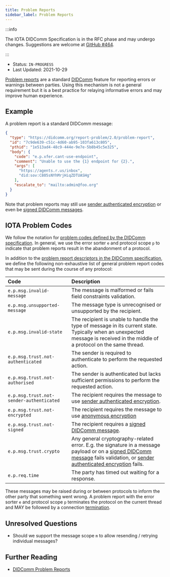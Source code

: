 ```yaml
---
title: Problem Reports
sidebar_label: Problem Reports
---
```



<Announcement/>

:::info

The IOTA DIDComm Specification is in the RFC phase and may undergo changes. Suggestions are welcome at [GitHub #464](https://github.com/iotaledger/identity.rs/discussions/464).

:::

- Status: `IN-PROGRESS`
- Last Updated: 2021-10-29

[Problem reports](https://identity.foundation/didcomm-messaging/spec/#problem-reports) are a standard [DIDComm](https://identity.foundation/didcomm-messaging/spec/) feature for reporting errors or warnings between parties. Using this mechanism is not a general requirement but it is a best practice for relaying informative errors and may improve human experience.

## Example

A problem report is a standard DIDComm message:

```json
{
  "type": "https://didcomm.org/report-problem/2.0/problem-report",
  "id": "7c9de639-c51c-4d60-ab95-103fa613c805",
  "pthid": "1e513ad4-48c9-444e-9e7e-5b8b45c5e325",
  "body": {
    "code": "e.p.xfer.cant-use-endpoint",
    "comment": "Unable to use the {1} endpoint for {2}.",
    "args": [
      "https://agents.r.us/inbox",
      "did:sov:C805sNYhMrjHiqZDTUASHg"
    ],
    "escalate_to": "mailto:admin@foo.org"
  }
}
```

Note that problem reports may still use [sender authenticated encryption](https://identity.foundation/didcomm-messaging/spec/#sender-authenticated-encryption) or even be [signed DIDComm messages](https://identity.foundation/didcomm-messaging/spec/#didcomm-signed-message).

## IOTA Problem Codes

We follow the notation for [problem codes defined by the DIDComm specification](https://github.com/decentralized-identity/didcomm-messaging/blob/84e5a7c66c87440d39e93df81e4440855273f987/docs/spec-files/problems.mdx#problem-codes). In general, we use the error sorter `e` and protocol scope `p` to indicate that problem reports result in the abandonment of a protocol. 

In addition to the [problem report descriptors in the DIDComm specification](https://github.com/decentralized-identity/didcomm-messaging/blob/84e5a7c66c87440d39e93df81e4440855273f987/docs/spec-files/problems.mdx#descriptors), we define the following non-exhaustive list of general problem report codes that may be sent during the course of any protocol:

| Code | Description |
| :--- | :--- |
| `e.p.msg.invalid-message` | The message is malformed or fails field constraints validation. |
| `e.p.msg.unsupported-message` | The message type is unrecognised or unsupported by the recipient. |
| `e.p.msg.invalid-state` | The recipient is unable to handle the type of message in its current state. Typically when an unexpected message is received in the middle of a protocol on the same thread. |
| `e.p.msg.trust.not-authenticated` | The sender is required to authenticate to perform the requested action. | 
| `e.p.msg.trust.not-authorised` | The sender is authenticated but lacks sufficient permissions to perform the requested action. | 
| `e.p.msg.trust.not-sender-authenticated` | The recipient requires the message to use [sender authenticated encryption](https://identity.foundation/didcomm-messaging/spec/#sender-authenticated-encryption). | 
| `e.p.msg.trust.not-encrypted` | The recipient requires the message to use [anonymous encryption](https://identity.foundation/didcomm-messaging/spec/#anonymous-encryption) | 
| `e.p.msg.trust.not-signed` | The recipient requires a [signed DIDComm message](https://identity.foundation/didcomm-messaging/spec/#didcomm-signed-message). | 
| `e.p.msg.trust.crypto` | Any general cryptography-related error. E.g. the signature in a message payload or on a [signed DIDComm message](https://identity.foundation/didcomm-messaging/spec/#didcomm-signed-message) fails validation, or [sender authenticated encryption](https://identity.foundation/didcomm-messaging/spec/#sender-authenticated-encryption) fails. |
| `e.p.req.time` | The party has timed out waiting for a response. |

These messages may be raised during or between protocols to inform the other party that something went wrong. A problem report with the error sorter `e` and protocol scope `p` terminates the protocol on the current thread and MAY be followed by a connection [termination](../protocols/termination.mdx).

## Unresolved Questions
- Should we support the message scope `m` to allow resending / retrying individual messages?

## Further Reading

- [DIDComm Problem Reports](https://identity.foundation/didcomm-messaging/spec/#problem-reports)
